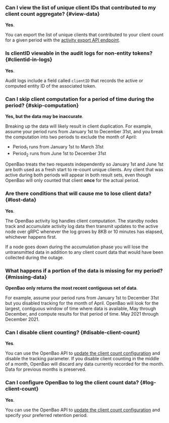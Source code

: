 ### Can I view the list of unique client IDs that contributed to my client count aggregate? {#view-data}

**Yes**.

You can export the list of unique
clients that contributed to your client count for a given period with
the
[activity export API endpoint](/api-docs/system/internal-counters#activity-export).

### Is clientID viewable in the audit logs for non-entity tokens? {#clientid-in-logs}

**Yes**.

Audit logs include a field called `clientID` that records the
active or computed entity ID of the associated token.

### Can I skip client computation for a period of time during the period? {#skip-computation}

**Yes, but the data may be inaccurate**.

Breaking up the data will likely result in client duplication. For example,
assume your period runs from January 1st to December 31st, and you break
the computation into two periods to exclude the month of April:

- Period<sub>1</sub> runs from January 1st to March 31st
- Period<sub>2</sub> runs from June 1st to December 31st

OpenBao treats the two requests independently so January 1st and June 1st are both
used as a fresh start to re-count unique clients. Any client that was active
during both periods will appear in both result sets, even though OpenBao will only
counted that client **once** for the actual period.

### Are there conditions that will cause me to lose client data? {#lost-data}

**Yes**.

The OpenBao activity log handles client computation. The standby nodes track and
accumulate activity log data then transmit updates to the active node over gRPC
whenever the log grows by 8KB or 10 minutes has elapsed, whichever happens
first.

If a node goes down during the accumulation phase you will lose the
untransmitted data in addition to any client count data that would have been
collected during the outage.

### What happens if a portion of the data is missing for my period? {#missing-data}

**OpenBao only returns the most recent contiguous set of data**.

For example, assume your period runs from January 1st to December 31st
but you disabled tracking for the month of April. OpenBao will look for the
largest, contiguous window of time where data is available, May through December,
and compute results for that period of time. May 2021 through December 2021.

### Can I disable client counting? {#disable-client-count}

**Yes**.

You can use the OpenBao API to
[update the client count configuration](/api-docs/system/internal-counters#update-the-client-count-configuration)
and disable the tracking parameter. If you disable client counting in the middle
of a month, OpenBao will discard any data currently recorded for the month. Data
for previous months is preserved.

### Can I configure OpenBao to log the client count data? {#log-client-count}

**Yes**.

You can use the OpenBao API to
[update the client count configuration](/api-docs/system/internal-counters#update-the-client-count-configuration)
and specify your preferred retention period.
